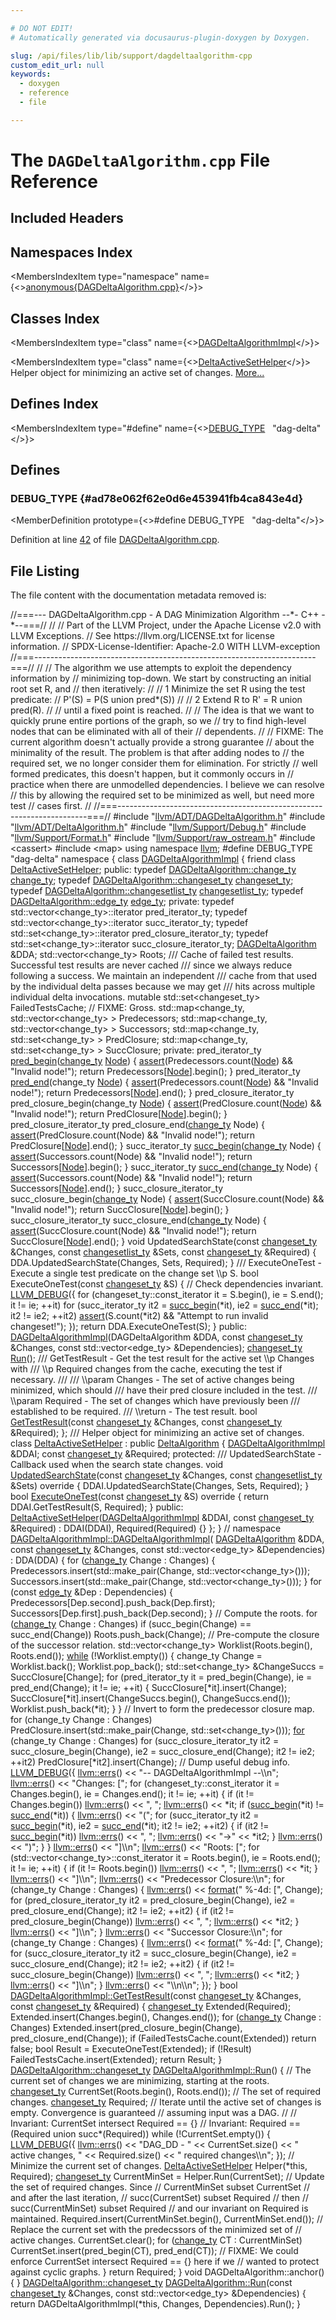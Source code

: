 ```yaml
---

# DO NOT EDIT!
# Automatically generated via docusaurus-plugin-doxygen by Doxygen.

slug: /api/files/lib/lib/support/dagdeltaalgorithm-cpp
custom_edit_url: null
keywords:
  - doxygen
  - reference
  - file

---
```





# The `DAGDeltaAlgorithm.cpp` File Reference

<DoxygenPage pluginConfig={pluginConfig}>



## Included Headers

<IncludesList>
<IncludesListItem
  filePath="llvm/ADT/DAGDeltaAlgorithm.h"
  permalink="/docs/api/files/include/include/llvm/include/llvm/adt/dagdeltaalgorithm-h"
  isLocal="true" />
<IncludesListItem
  filePath="llvm/ADT/DeltaAlgorithm.h"
  permalink="/docs/api/files/include/include/llvm/include/llvm/adt/deltaalgorithm-h"
  isLocal="true" />
<IncludesListItem
  filePath="llvm/Support/Debug.h"
  permalink="/docs/api/files/include/include/llvm/include/llvm/support/debug-h"
  isLocal="true" />
<IncludesListItem
  filePath="llvm/Support/Format.h"
  permalink="/docs/api/files/include/include/llvm/include/llvm/support/format-h"
  isLocal="true" />
<IncludesListItem
  filePath="llvm/Support/raw_ostream.h"
  permalink="/docs/api/files/include/include/llvm/include/llvm/support/raw-ostream-h"
  isLocal="true" />
<IncludesListItem
  filePath="cassert"
  permalink=""
  isLocal="false" />
<IncludesListItem
  filePath="map"
  permalink=""
  isLocal="false" />
</IncludesList>

## Namespaces Index

<MembersIndex>

<MembersIndexItem
  type="namespace"
  name={<><a href="/docs/api/namespaces/anonymous-dagdeltaalgorithm-cpp-">anonymous&#123;DAGDeltaAlgorithm.cpp&#125;</a></>}>
</MembersIndexItem>

</MembersIndex>

## Classes Index

<MembersIndex>

<MembersIndexItem
  type="class"
  name={<><a href="/docs/api/classes/anonymous-namespace-dagdeltaalgorithm-cpp-/dagdeltaalgorithmimpl">DAGDeltaAlgorithmImpl</a></>}>
</MembersIndexItem>

<MembersIndexItem
  type="class"
  name={<><a href="/docs/api/classes/anonymous-namespace-dagdeltaalgorithm-cpp-/deltaactivesethelper">DeltaActiveSetHelper</a></>}>
Helper object for minimizing an active set of changes. <a href="/docs/api/classes/anonymous-namespace-dagdeltaalgorithm-cpp-/deltaactivesethelper/#details">More...</a>
</MembersIndexItem>

</MembersIndex>

## Defines Index

<MembersIndex>

<MembersIndexItem
  type="#define"
  name={<><a href="#ad78e062f62e0d6e453941fb4ca843e4d">DEBUG&#95;TYPE</a>&nbsp;&nbsp;&nbsp;&quot;dag-delta&quot;</>}>
</MembersIndexItem>

</MembersIndex>


<SectionDefinition>

## Defines

### DEBUG&#95;TYPE {#ad78e062f62e0d6e453941fb4ca843e4d}

<MemberDefinition
  prototype={<>#define DEBUG&#95;TYPE&nbsp;&nbsp;&nbsp;&quot;dag-delta&quot;</>}>

Definition at line <a href="#l00042">42</a> of file <a href="/docs/api/files/lib/lib/support/dagdeltaalgorithm-cpp">DAGDeltaAlgorithm.cpp</a>.
</MemberDefinition>

</SectionDefinition>

## File Listing

The file content with the documentation metadata removed is:

<ProgramListing>

<Link id="l00001" /><CodeLine lineNumber="1"><Highlight kind="comment">//===--- DAGDeltaAlgorithm.cpp - A DAG Minimization Algorithm --&#42;- C++ -&#42;--===//</Highlight><Highlight kind="normal"></Highlight></CodeLine>
<Link id="l00002" /><CodeLine lineNumber="2"><Highlight kind="normal"></Highlight><Highlight kind="comment">//</Highlight><Highlight kind="normal"></Highlight></CodeLine>
<Link id="l00003" /><CodeLine lineNumber="3"><Highlight kind="normal"></Highlight><Highlight kind="comment">// Part of the LLVM Project, under the Apache License v2.0 with LLVM Exceptions.</Highlight><Highlight kind="normal"></Highlight></CodeLine>
<Link id="l00004" /><CodeLine lineNumber="4"><Highlight kind="normal"></Highlight><Highlight kind="comment">// See https://llvm.org/LICENSE.txt for license information.</Highlight><Highlight kind="normal"></Highlight></CodeLine>
<Link id="l00005" /><CodeLine lineNumber="5"><Highlight kind="normal"></Highlight><Highlight kind="comment">// SPDX-License-Identifier: Apache-2.0 WITH LLVM-exception</Highlight><Highlight kind="normal"></Highlight></CodeLine>
<Link id="l00006" /><CodeLine lineNumber="6"><Highlight kind="normal"></Highlight><Highlight kind="comment">//===----------------------------------------------------------------------===//</Highlight><Highlight kind="normal"></Highlight></CodeLine>
<Link id="l00007" /><CodeLine lineNumber="7"><Highlight kind="normal"></Highlight><Highlight kind="comment">//</Highlight><Highlight kind="normal"></Highlight></CodeLine>
<Link id="l00008" /><CodeLine lineNumber="8"><Highlight kind="normal"></Highlight><Highlight kind="comment">// The algorithm we use attempts to exploit the dependency information by</Highlight><Highlight kind="normal"></Highlight></CodeLine>
<Link id="l00009" /><CodeLine lineNumber="9"><Highlight kind="normal"></Highlight><Highlight kind="comment">// minimizing top-down. We start by constructing an initial root set R, and</Highlight><Highlight kind="normal"></Highlight></CodeLine>
<Link id="l00010" /><CodeLine lineNumber="10"><Highlight kind="normal"></Highlight><Highlight kind="comment">// then iteratively:</Highlight><Highlight kind="normal"></Highlight></CodeLine>
<Link id="l00011" /><CodeLine lineNumber="11"><Highlight kind="normal"></Highlight><Highlight kind="comment">//</Highlight><Highlight kind="normal"></Highlight></CodeLine>
<Link id="l00012" /><CodeLine lineNumber="12"><Highlight kind="normal"></Highlight><Highlight kind="comment">//   1 Minimize the set R using the test predicate:</Highlight><Highlight kind="normal"></Highlight></CodeLine>
<Link id="l00013" /><CodeLine lineNumber="13"><Highlight kind="normal"></Highlight><Highlight kind="comment">//       P&#39;(S) = P(S union pred&#42;(S))</Highlight><Highlight kind="normal"></Highlight></CodeLine>
<Link id="l00014" /><CodeLine lineNumber="14"><Highlight kind="normal"></Highlight><Highlight kind="comment">//</Highlight><Highlight kind="normal"></Highlight></CodeLine>
<Link id="l00015" /><CodeLine lineNumber="15"><Highlight kind="normal"></Highlight><Highlight kind="comment">//   2 Extend R to R&#39; = R union pred(R).</Highlight><Highlight kind="normal"></Highlight></CodeLine>
<Link id="l00016" /><CodeLine lineNumber="16"><Highlight kind="normal"></Highlight><Highlight kind="comment">//</Highlight><Highlight kind="normal"></Highlight></CodeLine>
<Link id="l00017" /><CodeLine lineNumber="17"><Highlight kind="normal"></Highlight><Highlight kind="comment">// until a fixed point is reached.</Highlight><Highlight kind="normal"></Highlight></CodeLine>
<Link id="l00018" /><CodeLine lineNumber="18"><Highlight kind="normal"></Highlight><Highlight kind="comment">//</Highlight><Highlight kind="normal"></Highlight></CodeLine>
<Link id="l00019" /><CodeLine lineNumber="19"><Highlight kind="normal"></Highlight><Highlight kind="comment">// The idea is that we want to quickly prune entire portions of the graph, so we</Highlight><Highlight kind="normal"></Highlight></CodeLine>
<Link id="l00020" /><CodeLine lineNumber="20"><Highlight kind="normal"></Highlight><Highlight kind="comment">// try to find high-level nodes that can be eliminated with all of their</Highlight><Highlight kind="normal"></Highlight></CodeLine>
<Link id="l00021" /><CodeLine lineNumber="21"><Highlight kind="normal"></Highlight><Highlight kind="comment">// dependents.</Highlight><Highlight kind="normal"></Highlight></CodeLine>
<Link id="l00022" /><CodeLine lineNumber="22"><Highlight kind="normal"></Highlight><Highlight kind="comment">//</Highlight><Highlight kind="normal"></Highlight></CodeLine>
<Link id="l00023" /><CodeLine lineNumber="23"><Highlight kind="normal"></Highlight><Highlight kind="comment">// FIXME: The current algorithm doesn&#39;t actually provide a strong guarantee</Highlight><Highlight kind="normal"></Highlight></CodeLine>
<Link id="l00024" /><CodeLine lineNumber="24"><Highlight kind="normal"></Highlight><Highlight kind="comment">// about the minimality of the result. The problem is that after adding nodes to</Highlight><Highlight kind="normal"></Highlight></CodeLine>
<Link id="l00025" /><CodeLine lineNumber="25"><Highlight kind="normal"></Highlight><Highlight kind="comment">// the required set, we no longer consider them for elimination. For strictly</Highlight><Highlight kind="normal"></Highlight></CodeLine>
<Link id="l00026" /><CodeLine lineNumber="26"><Highlight kind="normal"></Highlight><Highlight kind="comment">// well formed predicates, this doesn&#39;t happen, but it commonly occurs in</Highlight><Highlight kind="normal"></Highlight></CodeLine>
<Link id="l00027" /><CodeLine lineNumber="27"><Highlight kind="normal"></Highlight><Highlight kind="comment">// practice when there are unmodelled dependencies. I believe we can resolve</Highlight><Highlight kind="normal"></Highlight></CodeLine>
<Link id="l00028" /><CodeLine lineNumber="28"><Highlight kind="normal"></Highlight><Highlight kind="comment">// this by allowing the required set to be minimized as well, but need more test</Highlight><Highlight kind="normal"></Highlight></CodeLine>
<Link id="l00029" /><CodeLine lineNumber="29"><Highlight kind="normal"></Highlight><Highlight kind="comment">// cases first.</Highlight><Highlight kind="normal"></Highlight></CodeLine>
<Link id="l00030" /><CodeLine lineNumber="30"><Highlight kind="normal"></Highlight><Highlight kind="comment">//</Highlight><Highlight kind="normal"></Highlight></CodeLine>
<Link id="l00031" /><CodeLine lineNumber="31"><Highlight kind="normal"></Highlight><Highlight kind="comment">//===----------------------------------------------------------------------===//</Highlight><Highlight kind="normal"></Highlight></CodeLine>
<Link id="l00032" /><CodeLine lineNumber="32"><Highlight kind="normal"></Highlight></CodeLine>
<Link id="l00033" /><CodeLine lineNumber="33"><Highlight kind="normal"></Highlight><Highlight kind="preprocessor">#include &quot;<a href="/docs/api/files/include/include/llvm/include/llvm/adt/dagdeltaalgorithm-h">llvm/ADT/DAGDeltaAlgorithm.h</a>&quot;</Highlight><Highlight kind="normal"></Highlight></CodeLine>
<Link id="l00034" /><CodeLine lineNumber="34"><Highlight kind="normal"></Highlight><Highlight kind="preprocessor">#include &quot;<a href="/docs/api/files/include/include/llvm/include/llvm/adt/deltaalgorithm-h">llvm/ADT/DeltaAlgorithm.h</a>&quot;</Highlight><Highlight kind="normal"></Highlight></CodeLine>
<Link id="l00035" /><CodeLine lineNumber="35"><Highlight kind="normal"></Highlight><Highlight kind="preprocessor">#include &quot;<a href="/docs/api/files/include/include/llvm/include/llvm/support/debug-h">llvm/Support/Debug.h</a>&quot;</Highlight><Highlight kind="normal"></Highlight></CodeLine>
<Link id="l00036" /><CodeLine lineNumber="36"><Highlight kind="normal"></Highlight><Highlight kind="preprocessor">#include &quot;<a href="/docs/api/files/include/include/llvm/include/llvm/support/format-h">llvm/Support/Format.h</a>&quot;</Highlight><Highlight kind="normal"></Highlight></CodeLine>
<Link id="l00037" /><CodeLine lineNumber="37"><Highlight kind="normal"></Highlight><Highlight kind="preprocessor">#include &quot;<a href="/docs/api/files/include/include/llvm/include/llvm/support/raw-ostream-h">llvm/Support/raw&#95;ostream.h</a>&quot;</Highlight><Highlight kind="normal"></Highlight></CodeLine>
<Link id="l00038" /><CodeLine lineNumber="38"><Highlight kind="normal"></Highlight><Highlight kind="preprocessor">#include &lt;cassert&gt;</Highlight><Highlight kind="normal"></Highlight></CodeLine>
<Link id="l00039" /><CodeLine lineNumber="39"><Highlight kind="normal"></Highlight><Highlight kind="preprocessor">#include &lt;map&gt;</Highlight><Highlight kind="normal"></Highlight></CodeLine>
<Link id="l00040" /><CodeLine lineNumber="40"><Highlight kind="normal"></Highlight><Highlight kind="keyword">using namespace </Highlight><Highlight kind="normal"><a href="/docs/api/namespaces/llvm">llvm</a>;</Highlight></CodeLine>
<Link id="l00041" /><CodeLine lineNumber="41"><Highlight kind="normal"></Highlight></CodeLine>
<Link id="l00042" /><CodeLine lineNumber="42" lineLink="#ad78e062f62e0d6e453941fb4ca843e4d"><Highlight kind="normal"></Highlight><Highlight kind="preprocessor">#define DEBUG&#95;TYPE &quot;dag-delta&quot;</Highlight><Highlight kind="normal"></Highlight></CodeLine>
<Link id="l00043" /><CodeLine lineNumber="43"><Highlight kind="normal"></Highlight></CodeLine>
<Link id="l00044" /><CodeLine lineNumber="44" lineLink="/docs/api/namespaces/anonymous-dagdeltaalgorithm-cpp-"><Highlight kind="normal"></Highlight><Highlight kind="keyword">namespace </Highlight><Highlight kind="normal">&#123;</Highlight></CodeLine>
<Link id="l00045" /><CodeLine lineNumber="45"><Highlight kind="normal"></Highlight></CodeLine>
<Link id="l00046" /><CodeLine lineNumber="46" lineLink="/docs/api/classes/anonymous-namespace-dagdeltaalgorithm-cpp-/dagdeltaalgorithmimpl"><Highlight kind="normal"></Highlight><Highlight kind="keyword">class </Highlight><Highlight kind="normal"><a href="/docs/api/classes/anonymous-namespace-dagdeltaalgorithm-cpp-/dagdeltaalgorithmimpl/#adee0e07a9f4606d965c319cd0b62052c">DAGDeltaAlgorithmImpl</a> &#123;</Highlight></CodeLine>
<Link id="l00047" /><CodeLine lineNumber="47" lineLink="/docs/api/classes/anonymous-namespace-dagdeltaalgorithm-cpp-/dagdeltaalgorithmimpl/#a0257793bd56ff42d04a2dfbb40285eb4"><Highlight kind="normal">  </Highlight><Highlight kind="keyword">friend</Highlight><Highlight kind="normal"> </Highlight><Highlight kind="keyword">class </Highlight><Highlight kind="normal"><a href="/docs/api/classes/anonymous-namespace-dagdeltaalgorithm-cpp-/dagdeltaalgorithmimpl/#a0257793bd56ff42d04a2dfbb40285eb4">DeltaActiveSetHelper</a>;</Highlight></CodeLine>
<Link id="l00048" /><CodeLine lineNumber="48"><Highlight kind="normal"></Highlight></CodeLine>
<Link id="l00049" /><CodeLine lineNumber="49"><Highlight kind="normal"></Highlight><Highlight kind="keyword">public</Highlight><Highlight kind="normal">:</Highlight></CodeLine>
<Link id="l00050" /><CodeLine lineNumber="50" lineLink="/docs/api/classes/anonymous-namespace-dagdeltaalgorithm-cpp-/dagdeltaalgorithmimpl/#a17d845c1967f9530c93fc25fe88ab507"><Highlight kind="normal">  </Highlight><Highlight kind="keyword">typedef</Highlight><Highlight kind="normal"> <a href="/docs/api/classes/llvm/dagdeltaalgorithm/#ad4db5080e3127c468dd4bc6c0812142c">DAGDeltaAlgorithm::change&#95;ty</a> <a href="/docs/api/classes/anonymous-namespace-dagdeltaalgorithm-cpp-/dagdeltaalgorithmimpl/#a17d845c1967f9530c93fc25fe88ab507">change&#95;ty</a>;</Highlight></CodeLine>
<Link id="l00051" /><CodeLine lineNumber="51" lineLink="/docs/api/classes/anonymous-namespace-dagdeltaalgorithm-cpp-/dagdeltaalgorithmimpl/#a35737e034ee6cffbced3f2b44b91e3e1"><Highlight kind="normal">  </Highlight><Highlight kind="keyword">typedef</Highlight><Highlight kind="normal"> <a href="/docs/api/classes/llvm/dagdeltaalgorithm/#a3f8cd32d8d69f713bf3c1dbeb942273a">DAGDeltaAlgorithm::changeset&#95;ty</a> <a href="/docs/api/classes/anonymous-namespace-dagdeltaalgorithm-cpp-/dagdeltaalgorithmimpl/#a35737e034ee6cffbced3f2b44b91e3e1">changeset&#95;ty</a>;</Highlight></CodeLine>
<Link id="l00052" /><CodeLine lineNumber="52" lineLink="/docs/api/classes/anonymous-namespace-dagdeltaalgorithm-cpp-/dagdeltaalgorithmimpl/#a73fb2fb506247d4d2ef82af67c0e5db6"><Highlight kind="normal">  </Highlight><Highlight kind="keyword">typedef</Highlight><Highlight kind="normal"> <a href="/docs/api/classes/llvm/dagdeltaalgorithm/#a2ef67c22dd53f113a1efa84a39ce14da">DAGDeltaAlgorithm::changesetlist&#95;ty</a> <a href="/docs/api/classes/anonymous-namespace-dagdeltaalgorithm-cpp-/dagdeltaalgorithmimpl/#a73fb2fb506247d4d2ef82af67c0e5db6">changesetlist&#95;ty</a>;</Highlight></CodeLine>
<Link id="l00053" /><CodeLine lineNumber="53" lineLink="/docs/api/classes/anonymous-namespace-dagdeltaalgorithm-cpp-/dagdeltaalgorithmimpl/#a8d053db58c92b4617a06ef3f9a93d339"><Highlight kind="normal">  </Highlight><Highlight kind="keyword">typedef</Highlight><Highlight kind="normal"> <a href="/docs/api/classes/llvm/dagdeltaalgorithm/#a658d0ed343fe1a2a704d4219a0a1a8ec">DAGDeltaAlgorithm::edge&#95;ty</a> <a href="/docs/api/classes/anonymous-namespace-dagdeltaalgorithm-cpp-/dagdeltaalgorithmimpl/#a8d053db58c92b4617a06ef3f9a93d339">edge&#95;ty</a>;</Highlight></CodeLine>
<Link id="l00054" /><CodeLine lineNumber="54"><Highlight kind="normal"></Highlight></CodeLine>
<Link id="l00055" /><CodeLine lineNumber="55"><Highlight kind="normal"></Highlight><Highlight kind="keyword">private</Highlight><Highlight kind="normal">:</Highlight></CodeLine>
<Link id="l00056" /><CodeLine lineNumber="56"><Highlight kind="normal">  </Highlight><Highlight kind="keyword">typedef</Highlight><Highlight kind="normal"> std::vector&lt;change&#95;ty&gt;::iterator pred&#95;iterator&#95;ty;</Highlight></CodeLine>
<Link id="l00057" /><CodeLine lineNumber="57"><Highlight kind="normal">  </Highlight><Highlight kind="keyword">typedef</Highlight><Highlight kind="normal"> std::vector&lt;change&#95;ty&gt;::iterator succ&#95;iterator&#95;ty;</Highlight></CodeLine>
<Link id="l00058" /><CodeLine lineNumber="58"><Highlight kind="normal">  </Highlight><Highlight kind="keyword">typedef</Highlight><Highlight kind="normal"> std::set&lt;change&#95;ty&gt;::iterator pred&#95;closure&#95;iterator&#95;ty;</Highlight></CodeLine>
<Link id="l00059" /><CodeLine lineNumber="59"><Highlight kind="normal">  </Highlight><Highlight kind="keyword">typedef</Highlight><Highlight kind="normal"> std::set&lt;change&#95;ty&gt;::iterator succ&#95;closure&#95;iterator&#95;ty;</Highlight></CodeLine>
<Link id="l00060" /><CodeLine lineNumber="60"><Highlight kind="normal"></Highlight></CodeLine>
<Link id="l00061" /><CodeLine lineNumber="61"><Highlight kind="normal">  <a href="/docs/api/classes/llvm/dagdeltaalgorithm">DAGDeltaAlgorithm</a> &amp;DDA;</Highlight></CodeLine>
<Link id="l00062" /><CodeLine lineNumber="62"><Highlight kind="normal"></Highlight></CodeLine>
<Link id="l00063" /><CodeLine lineNumber="63"><Highlight kind="normal">  std::vector&lt;change&#95;ty&gt; Roots;</Highlight></CodeLine>
<Link id="l00064" /><CodeLine lineNumber="64"><Highlight kind="normal"></Highlight><Highlight kind="comment"></Highlight></CodeLine>
<Link id="l00065" /><CodeLine lineNumber="65"><Highlight kind="comment">  /// Cache of failed test results. Successful test results are never cached</Highlight></CodeLine>
<Link id="l00066" /><CodeLine lineNumber="66"><Highlight kind="comment">  /// since we always reduce following a success. We maintain an independent</Highlight></CodeLine>
<Link id="l00067" /><CodeLine lineNumber="67"><Highlight kind="comment">  /// cache from that used by the individual delta passes because we may get</Highlight></CodeLine>
<Link id="l00068" /><CodeLine lineNumber="68"><Highlight kind="comment">  /// hits across multiple individual delta invocations.</Highlight><Highlight kind="normal"></Highlight></CodeLine>
<Link id="l00069" /><CodeLine lineNumber="69"><Highlight kind="normal">  </Highlight><Highlight kind="keyword">mutable</Highlight><Highlight kind="normal"> std::set&lt;changeset&#95;ty&gt; FailedTestsCache;</Highlight></CodeLine>
<Link id="l00070" /><CodeLine lineNumber="70"><Highlight kind="normal"></Highlight></CodeLine>
<Link id="l00071" /><CodeLine lineNumber="71"><Highlight kind="normal">  </Highlight><Highlight kind="comment">// FIXME: Gross.</Highlight><Highlight kind="normal"></Highlight></CodeLine>
<Link id="l00072" /><CodeLine lineNumber="72"><Highlight kind="normal">  std::map&lt;change&#95;ty, std::vector&lt;change&#95;ty&gt; &gt; Predecessors;</Highlight></CodeLine>
<Link id="l00073" /><CodeLine lineNumber="73"><Highlight kind="normal">  std::map&lt;change&#95;ty, std::vector&lt;change&#95;ty&gt; &gt; Successors;</Highlight></CodeLine>
<Link id="l00074" /><CodeLine lineNumber="74"><Highlight kind="normal"></Highlight></CodeLine>
<Link id="l00075" /><CodeLine lineNumber="75"><Highlight kind="normal">  std::map&lt;change&#95;ty, std::set&lt;change&#95;ty&gt; &gt; PredClosure;</Highlight></CodeLine>
<Link id="l00076" /><CodeLine lineNumber="76"><Highlight kind="normal">  std::map&lt;change&#95;ty, std::set&lt;change&#95;ty&gt; &gt; SuccClosure;</Highlight></CodeLine>
<Link id="l00077" /><CodeLine lineNumber="77"><Highlight kind="normal"></Highlight></CodeLine>
<Link id="l00078" /><CodeLine lineNumber="78"><Highlight kind="normal"></Highlight><Highlight kind="keyword">private</Highlight><Highlight kind="normal">:</Highlight></CodeLine>
<Link id="l00079" /><CodeLine lineNumber="79"><Highlight kind="normal">  pred&#95;iterator&#95;ty <a href="/docs/api/namespaces/llvm/#ac3e549d97549636a7f08779d5cd98540">pred&#95;begin</a>(<a href="/docs/api/classes/anonymous-namespace-dagdeltaalgorithm-cpp-/dagdeltaalgorithmimpl/#a17d845c1967f9530c93fc25fe88ab507">change&#95;ty</a> <a href="/docs/api/classes/node">Node</a>) &#123;</Highlight></CodeLine>
<Link id="l00080" /><CodeLine lineNumber="80"><Highlight kind="normal">    <a href="/docs/api/files/lib/lib/target/lib/target/amdgpu/silowercontrolflow-cpp/#a4868c5d81c5ccc98c47aeab6244346a0">assert</a>(Predecessors.count(<a href="/docs/api/classes/node">Node</a>) &amp;&amp; </Highlight><Highlight kind="stringliteral">&quot;Invalid node!&quot;</Highlight><Highlight kind="normal">);</Highlight></CodeLine>
<Link id="l00081" /><CodeLine lineNumber="81"><Highlight kind="normal">    </Highlight><Highlight kind="keywordflow">return</Highlight><Highlight kind="normal"> Predecessors&#91;<a href="/docs/api/classes/node">Node</a>&#93;.begin();</Highlight></CodeLine>
<Link id="l00082" /><CodeLine lineNumber="82"><Highlight kind="normal">  &#125;</Highlight></CodeLine>
<Link id="l00083" /><CodeLine lineNumber="83"><Highlight kind="normal">  pred&#95;iterator&#95;ty <a href="/docs/api/namespaces/llvm/#a2103c335fa6ab933312c3871c82b0106">pred&#95;end</a>(change&#95;ty <a href="/docs/api/classes/node">Node</a>) &#123;</Highlight></CodeLine>
<Link id="l00084" /><CodeLine lineNumber="84"><Highlight kind="normal">    <a href="/docs/api/files/lib/lib/target/lib/target/amdgpu/silowercontrolflow-cpp/#a4868c5d81c5ccc98c47aeab6244346a0">assert</a>(Predecessors.count(<a href="/docs/api/classes/node">Node</a>) &amp;&amp; </Highlight><Highlight kind="stringliteral">&quot;Invalid node!&quot;</Highlight><Highlight kind="normal">);</Highlight></CodeLine>
<Link id="l00085" /><CodeLine lineNumber="85"><Highlight kind="normal">    </Highlight><Highlight kind="keywordflow">return</Highlight><Highlight kind="normal"> Predecessors&#91;<a href="/docs/api/classes/node">Node</a>&#93;.end();</Highlight></CodeLine>
<Link id="l00086" /><CodeLine lineNumber="86"><Highlight kind="normal">  &#125;</Highlight></CodeLine>
<Link id="l00087" /><CodeLine lineNumber="87"><Highlight kind="normal"></Highlight></CodeLine>
<Link id="l00088" /><CodeLine lineNumber="88"><Highlight kind="normal">  pred&#95;closure&#95;iterator&#95;ty pred&#95;closure&#95;begin(change&#95;ty <a href="/docs/api/classes/node">Node</a>) &#123;</Highlight></CodeLine>
<Link id="l00089" /><CodeLine lineNumber="89"><Highlight kind="normal">    <a href="/docs/api/files/lib/lib/target/lib/target/amdgpu/silowercontrolflow-cpp/#a4868c5d81c5ccc98c47aeab6244346a0">assert</a>(PredClosure.count(<a href="/docs/api/classes/node">Node</a>) &amp;&amp; </Highlight><Highlight kind="stringliteral">&quot;Invalid node!&quot;</Highlight><Highlight kind="normal">);</Highlight></CodeLine>
<Link id="l00090" /><CodeLine lineNumber="90"><Highlight kind="normal">    </Highlight><Highlight kind="keywordflow">return</Highlight><Highlight kind="normal"> PredClosure&#91;<a href="/docs/api/classes/node">Node</a>&#93;.begin();</Highlight></CodeLine>
<Link id="l00091" /><CodeLine lineNumber="91"><Highlight kind="normal">  &#125;</Highlight></CodeLine>
<Link id="l00092" /><CodeLine lineNumber="92"><Highlight kind="normal">  pred&#95;closure&#95;iterator&#95;ty pred&#95;closure&#95;end(<a href="/docs/api/classes/anonymous-namespace-dagdeltaalgorithm-cpp-/dagdeltaalgorithmimpl/#a17d845c1967f9530c93fc25fe88ab507">change&#95;ty</a> Node) &#123;</Highlight></CodeLine>
<Link id="l00093" /><CodeLine lineNumber="93"><Highlight kind="normal">    <a href="/docs/api/files/lib/lib/target/lib/target/amdgpu/silowercontrolflow-cpp/#a4868c5d81c5ccc98c47aeab6244346a0">assert</a>(PredClosure.count(Node) &amp;&amp; </Highlight><Highlight kind="stringliteral">&quot;Invalid node!&quot;</Highlight><Highlight kind="normal">);</Highlight></CodeLine>
<Link id="l00094" /><CodeLine lineNumber="94"><Highlight kind="normal">    </Highlight><Highlight kind="keywordflow">return</Highlight><Highlight kind="normal"> PredClosure&#91;<a href="/docs/api/namespaces/llvm/rdf/#ac54dd04d6e441d1b72195477e5bc1909">Node</a>&#93;.end();</Highlight></CodeLine>
<Link id="l00095" /><CodeLine lineNumber="95"><Highlight kind="normal">  &#125;</Highlight></CodeLine>
<Link id="l00096" /><CodeLine lineNumber="96"><Highlight kind="normal"></Highlight></CodeLine>
<Link id="l00097" /><CodeLine lineNumber="97"><Highlight kind="normal">  succ&#95;iterator&#95;ty <a href="/docs/api/namespaces/llvm/#a9aa408bc83db2292cc1a57a3e6b206c2">succ&#95;begin</a>(<a href="/docs/api/classes/anonymous-namespace-dagdeltaalgorithm-cpp-/dagdeltaalgorithmimpl/#a17d845c1967f9530c93fc25fe88ab507">change&#95;ty</a> Node) &#123;</Highlight></CodeLine>
<Link id="l00098" /><CodeLine lineNumber="98"><Highlight kind="normal">    <a href="/docs/api/files/lib/lib/target/lib/target/amdgpu/silowercontrolflow-cpp/#a4868c5d81c5ccc98c47aeab6244346a0">assert</a>(Successors.count(Node) &amp;&amp; </Highlight><Highlight kind="stringliteral">&quot;Invalid node!&quot;</Highlight><Highlight kind="normal">);</Highlight></CodeLine>
<Link id="l00099" /><CodeLine lineNumber="99"><Highlight kind="normal">    </Highlight><Highlight kind="keywordflow">return</Highlight><Highlight kind="normal"> Successors&#91;<a href="/docs/api/namespaces/llvm/rdf/#ac54dd04d6e441d1b72195477e5bc1909">Node</a>&#93;.begin();</Highlight></CodeLine>
<Link id="l00100" /><CodeLine lineNumber="100"><Highlight kind="normal">  &#125;</Highlight></CodeLine>
<Link id="l00101" /><CodeLine lineNumber="101"><Highlight kind="normal">  succ&#95;iterator&#95;ty <a href="/docs/api/namespaces/llvm/#aa5684e4976198c1b64b694d3972ddf78">succ&#95;end</a>(<a href="/docs/api/classes/anonymous-namespace-dagdeltaalgorithm-cpp-/dagdeltaalgorithmimpl/#a17d845c1967f9530c93fc25fe88ab507">change&#95;ty</a> Node) &#123;</Highlight></CodeLine>
<Link id="l00102" /><CodeLine lineNumber="102"><Highlight kind="normal">    <a href="/docs/api/files/lib/lib/target/lib/target/amdgpu/silowercontrolflow-cpp/#a4868c5d81c5ccc98c47aeab6244346a0">assert</a>(Successors.count(Node) &amp;&amp; </Highlight><Highlight kind="stringliteral">&quot;Invalid node!&quot;</Highlight><Highlight kind="normal">);</Highlight></CodeLine>
<Link id="l00103" /><CodeLine lineNumber="103"><Highlight kind="normal">    </Highlight><Highlight kind="keywordflow">return</Highlight><Highlight kind="normal"> Successors&#91;<a href="/docs/api/namespaces/llvm/rdf/#ac54dd04d6e441d1b72195477e5bc1909">Node</a>&#93;.end();</Highlight></CodeLine>
<Link id="l00104" /><CodeLine lineNumber="104"><Highlight kind="normal">  &#125;</Highlight></CodeLine>
<Link id="l00105" /><CodeLine lineNumber="105"><Highlight kind="normal"></Highlight></CodeLine>
<Link id="l00106" /><CodeLine lineNumber="106"><Highlight kind="normal">  succ&#95;closure&#95;iterator&#95;ty succ&#95;closure&#95;begin(<a href="/docs/api/classes/anonymous-namespace-dagdeltaalgorithm-cpp-/dagdeltaalgorithmimpl/#a17d845c1967f9530c93fc25fe88ab507">change&#95;ty</a> Node) &#123;</Highlight></CodeLine>
<Link id="l00107" /><CodeLine lineNumber="107"><Highlight kind="normal">    <a href="/docs/api/files/lib/lib/target/lib/target/amdgpu/silowercontrolflow-cpp/#a4868c5d81c5ccc98c47aeab6244346a0">assert</a>(SuccClosure.count(Node) &amp;&amp; </Highlight><Highlight kind="stringliteral">&quot;Invalid node!&quot;</Highlight><Highlight kind="normal">);</Highlight></CodeLine>
<Link id="l00108" /><CodeLine lineNumber="108"><Highlight kind="normal">    </Highlight><Highlight kind="keywordflow">return</Highlight><Highlight kind="normal"> SuccClosure&#91;<a href="/docs/api/namespaces/llvm/rdf/#ac54dd04d6e441d1b72195477e5bc1909">Node</a>&#93;.begin();</Highlight></CodeLine>
<Link id="l00109" /><CodeLine lineNumber="109"><Highlight kind="normal">  &#125;</Highlight></CodeLine>
<Link id="l00110" /><CodeLine lineNumber="110"><Highlight kind="normal">  succ&#95;closure&#95;iterator&#95;ty succ&#95;closure&#95;end(<a href="/docs/api/classes/anonymous-namespace-dagdeltaalgorithm-cpp-/dagdeltaalgorithmimpl/#a17d845c1967f9530c93fc25fe88ab507">change&#95;ty</a> Node) &#123;</Highlight></CodeLine>
<Link id="l00111" /><CodeLine lineNumber="111"><Highlight kind="normal">    <a href="/docs/api/files/lib/lib/target/lib/target/amdgpu/silowercontrolflow-cpp/#a4868c5d81c5ccc98c47aeab6244346a0">assert</a>(SuccClosure.count(Node) &amp;&amp; </Highlight><Highlight kind="stringliteral">&quot;Invalid node!&quot;</Highlight><Highlight kind="normal">);</Highlight></CodeLine>
<Link id="l00112" /><CodeLine lineNumber="112"><Highlight kind="normal">    </Highlight><Highlight kind="keywordflow">return</Highlight><Highlight kind="normal"> SuccClosure&#91;<a href="/docs/api/namespaces/llvm/rdf/#ac54dd04d6e441d1b72195477e5bc1909">Node</a>&#93;.end();</Highlight></CodeLine>
<Link id="l00113" /><CodeLine lineNumber="113"><Highlight kind="normal">  &#125;</Highlight></CodeLine>
<Link id="l00114" /><CodeLine lineNumber="114"><Highlight kind="normal"></Highlight></CodeLine>
<Link id="l00115" /><CodeLine lineNumber="115"><Highlight kind="normal">  </Highlight><Highlight kind="keywordtype">void</Highlight><Highlight kind="normal"> UpdatedSearchState(</Highlight><Highlight kind="keyword">const</Highlight><Highlight kind="normal"> <a href="/docs/api/classes/anonymous-namespace-dagdeltaalgorithm-cpp-/dagdeltaalgorithmimpl/#a35737e034ee6cffbced3f2b44b91e3e1">changeset&#95;ty</a> &amp;Changes,</Highlight></CodeLine>
<Link id="l00116" /><CodeLine lineNumber="116"><Highlight kind="normal">                          </Highlight><Highlight kind="keyword">const</Highlight><Highlight kind="normal"> <a href="/docs/api/classes/anonymous-namespace-dagdeltaalgorithm-cpp-/dagdeltaalgorithmimpl/#a73fb2fb506247d4d2ef82af67c0e5db6">changesetlist&#95;ty</a> &amp;Sets,</Highlight></CodeLine>
<Link id="l00117" /><CodeLine lineNumber="117"><Highlight kind="normal">                          </Highlight><Highlight kind="keyword">const</Highlight><Highlight kind="normal"> <a href="/docs/api/classes/anonymous-namespace-dagdeltaalgorithm-cpp-/dagdeltaalgorithmimpl/#a35737e034ee6cffbced3f2b44b91e3e1">changeset&#95;ty</a> &amp;Required) &#123;</Highlight></CodeLine>
<Link id="l00118" /><CodeLine lineNumber="118"><Highlight kind="normal">    DDA.UpdatedSearchState(Changes, Sets, Required);</Highlight></CodeLine>
<Link id="l00119" /><CodeLine lineNumber="119"><Highlight kind="normal">  &#125;</Highlight></CodeLine>
<Link id="l00120" /><CodeLine lineNumber="120"><Highlight kind="normal"></Highlight><Highlight kind="comment"></Highlight></CodeLine>
<Link id="l00121" /><CodeLine lineNumber="121"><Highlight kind="comment">  /// ExecuteOneTest - Execute a single test predicate on the change set \\p S.</Highlight><Highlight kind="normal"></Highlight></CodeLine>
<Link id="l00122" /><CodeLine lineNumber="122"><Highlight kind="normal">  </Highlight><Highlight kind="keywordtype">bool</Highlight><Highlight kind="normal"> ExecuteOneTest(</Highlight><Highlight kind="keyword">const</Highlight><Highlight kind="normal"> <a href="/docs/api/classes/anonymous-namespace-dagdeltaalgorithm-cpp-/dagdeltaalgorithmimpl/#a35737e034ee6cffbced3f2b44b91e3e1">changeset&#95;ty</a> &amp;S) &#123;</Highlight></CodeLine>
<Link id="l00123" /><CodeLine lineNumber="123"><Highlight kind="normal">    </Highlight><Highlight kind="comment">// Check dependencies invariant.</Highlight><Highlight kind="normal"></Highlight></CodeLine>
<Link id="l00124" /><CodeLine lineNumber="124"><Highlight kind="normal">    <a href="/docs/api/files/include/include/llvm/include/llvm/support/debug-h/#a196897517069dda1bdb549e24468f7d7">LLVM&#95;DEBUG</a>(&#123;</Highlight></CodeLine>
<Link id="l00125" /><CodeLine lineNumber="125"><Highlight kind="normal">      </Highlight><Highlight kind="keywordflow">for</Highlight><Highlight kind="normal"> (changeset&#95;ty::const&#95;iterator it = S.begin(), ie = S.end(); it != ie;</Highlight></CodeLine>
<Link id="l00126" /><CodeLine lineNumber="126"><Highlight kind="normal">           ++it)</Highlight></CodeLine>
<Link id="l00127" /><CodeLine lineNumber="127"><Highlight kind="normal">        </Highlight><Highlight kind="keywordflow">for</Highlight><Highlight kind="normal"> (succ&#95;iterator&#95;ty it2 = <a href="/docs/api/namespaces/llvm/#a9aa408bc83db2292cc1a57a3e6b206c2">succ&#95;begin</a>(&#42;it), ie2 = <a href="/docs/api/namespaces/llvm/#aa5684e4976198c1b64b694d3972ddf78">succ&#95;end</a>(&#42;it);</Highlight></CodeLine>
<Link id="l00128" /><CodeLine lineNumber="128"><Highlight kind="normal">             it2 != ie2; ++it2)</Highlight></CodeLine>
<Link id="l00129" /><CodeLine lineNumber="129"><Highlight kind="normal">          <a href="/docs/api/files/lib/lib/target/lib/target/amdgpu/silowercontrolflow-cpp/#a4868c5d81c5ccc98c47aeab6244346a0">assert</a>(S.count(&#42;it2) &amp;&amp; </Highlight><Highlight kind="stringliteral">&quot;Attempt to run invalid changeset!&quot;</Highlight><Highlight kind="normal">);</Highlight></CodeLine>
<Link id="l00130" /><CodeLine lineNumber="130"><Highlight kind="normal">    &#125;);</Highlight></CodeLine>
<Link id="l00131" /><CodeLine lineNumber="131"><Highlight kind="normal"></Highlight></CodeLine>
<Link id="l00132" /><CodeLine lineNumber="132"><Highlight kind="normal">    </Highlight><Highlight kind="keywordflow">return</Highlight><Highlight kind="normal"> DDA.ExecuteOneTest(S);</Highlight></CodeLine>
<Link id="l00133" /><CodeLine lineNumber="133"><Highlight kind="normal">  &#125;</Highlight></CodeLine>
<Link id="l00134" /><CodeLine lineNumber="134"><Highlight kind="normal"></Highlight></CodeLine>
<Link id="l00135" /><CodeLine lineNumber="135"><Highlight kind="normal"></Highlight><Highlight kind="keyword">public</Highlight><Highlight kind="normal">:</Highlight></CodeLine>
<Link id="l00136" /><CodeLine lineNumber="136"><Highlight kind="normal">  <a href="/docs/api/classes/anonymous-namespace-dagdeltaalgorithm-cpp-/dagdeltaalgorithmimpl/#adee0e07a9f4606d965c319cd0b62052c">DAGDeltaAlgorithmImpl</a>(DAGDeltaAlgorithm &amp;DDA, </Highlight><Highlight kind="keyword">const</Highlight><Highlight kind="normal"> <a href="/docs/api/classes/anonymous-namespace-dagdeltaalgorithm-cpp-/dagdeltaalgorithmimpl/#a35737e034ee6cffbced3f2b44b91e3e1">changeset&#95;ty</a> &amp;Changes,</Highlight></CodeLine>
<Link id="l00137" /><CodeLine lineNumber="137"><Highlight kind="normal">                        </Highlight><Highlight kind="keyword">const</Highlight><Highlight kind="normal"> std::vector&lt;edge&#95;ty&gt; &amp;Dependencies);</Highlight></CodeLine>
<Link id="l00138" /><CodeLine lineNumber="138"><Highlight kind="normal"></Highlight></CodeLine>
<Link id="l00139" /><CodeLine lineNumber="139"><Highlight kind="normal">  <a href="/docs/api/classes/anonymous-namespace-dagdeltaalgorithm-cpp-/dagdeltaalgorithmimpl/#a35737e034ee6cffbced3f2b44b91e3e1">changeset&#95;ty</a> <a href="/docs/api/classes/anonymous-namespace-dagdeltaalgorithm-cpp-/dagdeltaalgorithmimpl/#a16e6564221ac63609404d50bc83eb093">Run</a>();</Highlight></CodeLine>
<Link id="l00140" /><CodeLine lineNumber="140"><Highlight kind="normal"></Highlight><Highlight kind="comment"></Highlight></CodeLine>
<Link id="l00141" /><CodeLine lineNumber="141"><Highlight kind="comment">  /// GetTestResult - Get the test result for the active set \\p Changes with</Highlight></CodeLine>
<Link id="l00142" /><CodeLine lineNumber="142"><Highlight kind="comment">  /// \\p Required changes from the cache, executing the test if necessary.</Highlight></CodeLine>
<Link id="l00143" /><CodeLine lineNumber="143"><Highlight kind="comment">  ///</Highlight></CodeLine>
<Link id="l00144" /><CodeLine lineNumber="144"><Highlight kind="comment">  /// \\param Changes - The set of active changes being minimized, which should</Highlight></CodeLine>
<Link id="l00145" /><CodeLine lineNumber="145"><Highlight kind="comment">  /// have their pred closure included in the test.</Highlight></CodeLine>
<Link id="l00146" /><CodeLine lineNumber="146"><Highlight kind="comment">  /// \\param Required - The set of changes which have previously been</Highlight></CodeLine>
<Link id="l00147" /><CodeLine lineNumber="147"><Highlight kind="comment">  /// established to be required.</Highlight></CodeLine>
<Link id="l00148" /><CodeLine lineNumber="148"><Highlight kind="comment">  /// \\return - The test result.</Highlight><Highlight kind="normal"></Highlight></CodeLine>
<Link id="l00149" /><CodeLine lineNumber="149"><Highlight kind="normal">  </Highlight><Highlight kind="keywordtype">bool</Highlight><Highlight kind="normal"> <a href="/docs/api/classes/anonymous-namespace-dagdeltaalgorithm-cpp-/dagdeltaalgorithmimpl/#a724e29e318b7650573fd5c40744ed1dc">GetTestResult</a>(</Highlight><Highlight kind="keyword">const</Highlight><Highlight kind="normal"> <a href="/docs/api/classes/anonymous-namespace-dagdeltaalgorithm-cpp-/dagdeltaalgorithmimpl/#a35737e034ee6cffbced3f2b44b91e3e1">changeset&#95;ty</a> &amp;Changes, </Highlight><Highlight kind="keyword">const</Highlight><Highlight kind="normal"> <a href="/docs/api/classes/anonymous-namespace-dagdeltaalgorithm-cpp-/dagdeltaalgorithmimpl/#a35737e034ee6cffbced3f2b44b91e3e1">changeset&#95;ty</a> &amp;Required);</Highlight></CodeLine>
<Link id="l00150" /><CodeLine lineNumber="150"><Highlight kind="normal">&#125;;</Highlight></CodeLine>
<Link id="l00151" /><CodeLine lineNumber="151"><Highlight kind="normal"></Highlight><Highlight kind="comment"></Highlight></CodeLine>
<Link id="l00152" /><CodeLine lineNumber="152"><Highlight kind="comment">/// Helper object for minimizing an active set of changes.</Highlight><Highlight kind="normal"></Highlight></CodeLine>
<Link id="l00153" /><CodeLine lineNumber="153" lineLink="/docs/api/classes/anonymous-namespace-dagdeltaalgorithm-cpp-/deltaactivesethelper"><Highlight kind="normal"></Highlight><Highlight kind="keyword">class </Highlight><Highlight kind="normal"><a href="/docs/api/classes/anonymous-namespace-dagdeltaalgorithm-cpp-/deltaactivesethelper/#ae5f06e6b313a8f35f2e86a73a590ccc1">DeltaActiveSetHelper</a> : </Highlight><Highlight kind="keyword">public</Highlight><Highlight kind="normal"> <a href="/docs/api/classes/llvm/deltaalgorithm">DeltaAlgorithm</a> &#123;</Highlight></CodeLine>
<Link id="l00154" /><CodeLine lineNumber="154"><Highlight kind="normal">  <a href="/docs/api/classes/anonymous-namespace-dagdeltaalgorithm-cpp-/dagdeltaalgorithmimpl">DAGDeltaAlgorithmImpl</a> &amp;DDAI;</Highlight></CodeLine>
<Link id="l00155" /><CodeLine lineNumber="155"><Highlight kind="normal"></Highlight></CodeLine>
<Link id="l00156" /><CodeLine lineNumber="156"><Highlight kind="normal">  </Highlight><Highlight kind="keyword">const</Highlight><Highlight kind="normal"> <a href="/docs/api/classes/llvm/deltaalgorithm/#adbeb2e02b90b33dba5a8b124fbda75d9">changeset&#95;ty</a> &amp;Required;</Highlight></CodeLine>
<Link id="l00157" /><CodeLine lineNumber="157"><Highlight kind="normal"></Highlight></CodeLine>
<Link id="l00158" /><CodeLine lineNumber="158"><Highlight kind="normal"></Highlight><Highlight kind="keyword">protected</Highlight><Highlight kind="normal">:</Highlight><Highlight kind="comment"></Highlight></CodeLine>
<Link id="l00159" /><CodeLine lineNumber="159"><Highlight kind="comment">  /// UpdatedSearchState - Callback used when the search state changes.</Highlight><Highlight kind="normal"></Highlight></CodeLine>
<Link id="l00160" /><CodeLine lineNumber="160" lineLink="/docs/api/classes/anonymous-namespace-dagdeltaalgorithm-cpp-/deltaactivesethelper/#a9c104d077ab4dd2faa0dbc0ddf16fd9d"><Highlight kind="normal">  </Highlight><Highlight kind="keywordtype">void</Highlight><Highlight kind="normal"> <a href="/docs/api/classes/anonymous-namespace-dagdeltaalgorithm-cpp-/deltaactivesethelper/#a9c104d077ab4dd2faa0dbc0ddf16fd9d">UpdatedSearchState</a>(</Highlight><Highlight kind="keyword">const</Highlight><Highlight kind="normal"> <a href="/docs/api/classes/llvm/deltaalgorithm/#adbeb2e02b90b33dba5a8b124fbda75d9">changeset&#95;ty</a> &amp;Changes,</Highlight></CodeLine>
<Link id="l00161" /><CodeLine lineNumber="161"><Highlight kind="normal">                                  </Highlight><Highlight kind="keyword">const</Highlight><Highlight kind="normal"> <a href="/docs/api/classes/llvm/deltaalgorithm/#aeada9341c197ace7a6f1a43e4b26a146">changesetlist&#95;ty</a> &amp;Sets)</Highlight><Highlight kind="keyword"> override </Highlight><Highlight kind="normal">&#123;</Highlight></CodeLine>
<Link id="l00162" /><CodeLine lineNumber="162"><Highlight kind="normal">    DDAI.UpdatedSearchState(Changes, Sets, Required);</Highlight></CodeLine>
<Link id="l00163" /><CodeLine lineNumber="163"><Highlight kind="normal">  &#125;</Highlight></CodeLine>
<Link id="l00164" /><CodeLine lineNumber="164"><Highlight kind="normal"></Highlight></CodeLine>
<Link id="l00165" /><CodeLine lineNumber="165" lineLink="/docs/api/classes/anonymous-namespace-dagdeltaalgorithm-cpp-/deltaactivesethelper/#a1712c60b6ddf57740d97eec56cb004e1"><Highlight kind="normal">  </Highlight><Highlight kind="keywordtype">bool</Highlight><Highlight kind="normal"> <a href="/docs/api/classes/anonymous-namespace-dagdeltaalgorithm-cpp-/deltaactivesethelper/#a1712c60b6ddf57740d97eec56cb004e1">ExecuteOneTest</a>(</Highlight><Highlight kind="keyword">const</Highlight><Highlight kind="normal"> <a href="/docs/api/classes/llvm/deltaalgorithm/#adbeb2e02b90b33dba5a8b124fbda75d9">changeset&#95;ty</a> &amp;S)</Highlight><Highlight kind="keyword"> override </Highlight><Highlight kind="normal">&#123;</Highlight></CodeLine>
<Link id="l00166" /><CodeLine lineNumber="166"><Highlight kind="normal">    </Highlight><Highlight kind="keywordflow">return</Highlight><Highlight kind="normal"> DDAI.GetTestResult(S, Required);</Highlight></CodeLine>
<Link id="l00167" /><CodeLine lineNumber="167"><Highlight kind="normal">  &#125;</Highlight></CodeLine>
<Link id="l00168" /><CodeLine lineNumber="168"><Highlight kind="normal"></Highlight></CodeLine>
<Link id="l00169" /><CodeLine lineNumber="169"><Highlight kind="normal"></Highlight><Highlight kind="keyword">public</Highlight><Highlight kind="normal">:</Highlight></CodeLine>
<Link id="l00170" /><CodeLine lineNumber="170" lineLink="/docs/api/classes/anonymous-namespace-dagdeltaalgorithm-cpp-/deltaactivesethelper/#ae5f06e6b313a8f35f2e86a73a590ccc1"><Highlight kind="normal">  <a href="/docs/api/classes/anonymous-namespace-dagdeltaalgorithm-cpp-/deltaactivesethelper/#ae5f06e6b313a8f35f2e86a73a590ccc1">DeltaActiveSetHelper</a>(<a href="/docs/api/classes/anonymous-namespace-dagdeltaalgorithm-cpp-/dagdeltaalgorithmimpl">DAGDeltaAlgorithmImpl</a> &amp;DDAI,</Highlight></CodeLine>
<Link id="l00171" /><CodeLine lineNumber="171"><Highlight kind="normal">                       </Highlight><Highlight kind="keyword">const</Highlight><Highlight kind="normal"> <a href="/docs/api/classes/llvm/deltaalgorithm/#adbeb2e02b90b33dba5a8b124fbda75d9">changeset&#95;ty</a> &amp;Required)</Highlight></CodeLine>
<Link id="l00172" /><CodeLine lineNumber="172"><Highlight kind="normal">      : DDAI(DDAI), Required(Required) &#123;&#125;</Highlight></CodeLine>
<Link id="l00173" /><CodeLine lineNumber="173"><Highlight kind="normal">&#125;;</Highlight></CodeLine>
<Link id="l00174" /><CodeLine lineNumber="174"><Highlight kind="normal"></Highlight></CodeLine>
<Link id="l00175" /><CodeLine lineNumber="175"><Highlight kind="normal">&#125; </Highlight><Highlight kind="comment">// namespace</Highlight><Highlight kind="normal"></Highlight></CodeLine>
<Link id="l00176" /><CodeLine lineNumber="176"><Highlight kind="normal"></Highlight></CodeLine>
<Link id="l00177" /><CodeLine lineNumber="177" lineLink="/docs/api/classes/anonymous-namespace-dagdeltaalgorithm-cpp-/dagdeltaalgorithmimpl/#adee0e07a9f4606d965c319cd0b62052c"><Highlight kind="normal"><a href="/docs/api/classes/anonymous-namespace-dagdeltaalgorithm-cpp-/dagdeltaalgorithmimpl/#adee0e07a9f4606d965c319cd0b62052c">DAGDeltaAlgorithmImpl::DAGDeltaAlgorithmImpl</a>(</Highlight></CodeLine>
<Link id="l00178" /><CodeLine lineNumber="178"><Highlight kind="normal">    <a href="/docs/api/classes/llvm/dagdeltaalgorithm">DAGDeltaAlgorithm</a> &amp;DDA, </Highlight><Highlight kind="keyword">const</Highlight><Highlight kind="normal"> <a href="/docs/api/classes/anonymous-namespace-dagdeltaalgorithm-cpp-/dagdeltaalgorithmimpl/#a35737e034ee6cffbced3f2b44b91e3e1">changeset&#95;ty</a> &amp;Changes,</Highlight></CodeLine>
<Link id="l00179" /><CodeLine lineNumber="179"><Highlight kind="normal">    </Highlight><Highlight kind="keyword">const</Highlight><Highlight kind="normal"> std::vector&lt;edge&#95;ty&gt; &amp;Dependencies)</Highlight></CodeLine>
<Link id="l00180" /><CodeLine lineNumber="180"><Highlight kind="normal">    : DDA(DDA) &#123;</Highlight></CodeLine>
<Link id="l00181" /><CodeLine lineNumber="181"><Highlight kind="normal">  </Highlight><Highlight kind="keywordflow">for</Highlight><Highlight kind="normal"> (<a href="/docs/api/classes/anonymous-namespace-dagdeltaalgorithm-cpp-/dagdeltaalgorithmimpl/#a17d845c1967f9530c93fc25fe88ab507">change&#95;ty</a> Change : Changes) &#123;</Highlight></CodeLine>
<Link id="l00182" /><CodeLine lineNumber="182"><Highlight kind="normal">    Predecessors.insert(std::make&#95;pair(Change, std::vector&lt;change&#95;ty&gt;()));</Highlight></CodeLine>
<Link id="l00183" /><CodeLine lineNumber="183"><Highlight kind="normal">    Successors.insert(std::make&#95;pair(Change, std::vector&lt;change&#95;ty&gt;()));</Highlight></CodeLine>
<Link id="l00184" /><CodeLine lineNumber="184"><Highlight kind="normal">  &#125;</Highlight></CodeLine>
<Link id="l00185" /><CodeLine lineNumber="185"><Highlight kind="normal">  </Highlight><Highlight kind="keywordflow">for</Highlight><Highlight kind="normal"> (</Highlight><Highlight kind="keyword">const</Highlight><Highlight kind="normal"> <a href="/docs/api/classes/anonymous-namespace-dagdeltaalgorithm-cpp-/dagdeltaalgorithmimpl/#a8d053db58c92b4617a06ef3f9a93d339">edge&#95;ty</a> &amp;Dep : Dependencies) &#123;</Highlight></CodeLine>
<Link id="l00186" /><CodeLine lineNumber="186"><Highlight kind="normal">    Predecessors&#91;Dep.second&#93;.push&#95;back(Dep.first);</Highlight></CodeLine>
<Link id="l00187" /><CodeLine lineNumber="187"><Highlight kind="normal">    Successors&#91;Dep.first&#93;.push&#95;back(Dep.second);</Highlight></CodeLine>
<Link id="l00188" /><CodeLine lineNumber="188"><Highlight kind="normal">  &#125;</Highlight></CodeLine>
<Link id="l00189" /><CodeLine lineNumber="189"><Highlight kind="normal"></Highlight></CodeLine>
<Link id="l00190" /><CodeLine lineNumber="190"><Highlight kind="normal">  </Highlight><Highlight kind="comment">// Compute the roots.</Highlight><Highlight kind="normal"></Highlight></CodeLine>
<Link id="l00191" /><CodeLine lineNumber="191"><Highlight kind="normal">  </Highlight><Highlight kind="keywordflow">for</Highlight><Highlight kind="normal"> (<a href="/docs/api/classes/anonymous-namespace-dagdeltaalgorithm-cpp-/dagdeltaalgorithmimpl/#a17d845c1967f9530c93fc25fe88ab507">change&#95;ty</a> Change : Changes)</Highlight></CodeLine>
<Link id="l00192" /><CodeLine lineNumber="192"><Highlight kind="normal">    </Highlight><Highlight kind="keywordflow">if</Highlight><Highlight kind="normal"> (succ&#95;begin(Change) == succ&#95;end(Change))</Highlight></CodeLine>
<Link id="l00193" /><CodeLine lineNumber="193"><Highlight kind="normal">      Roots.push&#95;back(Change);</Highlight></CodeLine>
<Link id="l00194" /><CodeLine lineNumber="194"><Highlight kind="normal"></Highlight></CodeLine>
<Link id="l00195" /><CodeLine lineNumber="195"><Highlight kind="normal">  </Highlight><Highlight kind="comment">// Pre-compute the closure of the successor relation.</Highlight><Highlight kind="normal"></Highlight></CodeLine>
<Link id="l00196" /><CodeLine lineNumber="196"><Highlight kind="normal">  std::vector&lt;change&#95;ty&gt; Worklist(Roots.begin(), Roots.end());</Highlight></CodeLine>
<Link id="l00197" /><CodeLine lineNumber="197"><Highlight kind="normal">  <a href="/docs/api/files/lib/lib/target/lib/target/nvptx/nvvmreflect-cpp/#a503c0214540e80733c0a0c53c067e6ee">while</a> (!Worklist.empty()) &#123;</Highlight></CodeLine>
<Link id="l00198" /><CodeLine lineNumber="198"><Highlight kind="normal">    change&#95;ty Change = Worklist.back();</Highlight></CodeLine>
<Link id="l00199" /><CodeLine lineNumber="199"><Highlight kind="normal">    Worklist.pop&#95;back();</Highlight></CodeLine>
<Link id="l00200" /><CodeLine lineNumber="200"><Highlight kind="normal"></Highlight></CodeLine>
<Link id="l00201" /><CodeLine lineNumber="201"><Highlight kind="normal">    std::set&lt;change&#95;ty&gt; &amp;ChangeSuccs = SuccClosure&#91;Change&#93;;</Highlight></CodeLine>
<Link id="l00202" /><CodeLine lineNumber="202"><Highlight kind="normal">    for (pred&#95;iterator&#95;ty it = pred&#95;begin(Change),</Highlight></CodeLine>
<Link id="l00203" /><CodeLine lineNumber="203"><Highlight kind="normal">           ie = pred&#95;end(Change); it != ie; ++it) &#123;</Highlight></CodeLine>
<Link id="l00204" /><CodeLine lineNumber="204"><Highlight kind="normal">      SuccClosure&#91;&#42;it&#93;.insert(Change);</Highlight></CodeLine>
<Link id="l00205" /><CodeLine lineNumber="205"><Highlight kind="normal">      SuccClosure&#91;&#42;it&#93;.insert(ChangeSuccs.begin(), ChangeSuccs.end());</Highlight></CodeLine>
<Link id="l00206" /><CodeLine lineNumber="206"><Highlight kind="normal">      Worklist.push&#95;back(&#42;it);</Highlight></CodeLine>
<Link id="l00207" /><CodeLine lineNumber="207"><Highlight kind="normal">    &#125;</Highlight></CodeLine>
<Link id="l00208" /><CodeLine lineNumber="208"><Highlight kind="normal">  &#125;</Highlight></CodeLine>
<Link id="l00209" /><CodeLine lineNumber="209"><Highlight kind="normal"></Highlight></CodeLine>
<Link id="l00210" /><CodeLine lineNumber="210"><Highlight kind="normal">  </Highlight><Highlight kind="comment">// Invert to form the predecessor closure map.</Highlight><Highlight kind="normal"></Highlight></CodeLine>
<Link id="l00211" /><CodeLine lineNumber="211"><Highlight kind="normal">  </Highlight><Highlight kind="keywordflow">for</Highlight><Highlight kind="normal"> (change&#95;ty Change : Changes)</Highlight></CodeLine>
<Link id="l00212" /><CodeLine lineNumber="212"><Highlight kind="normal">    PredClosure.insert(std::make&#95;pair(Change, std::set&lt;change&#95;ty&gt;()));</Highlight></CodeLine>
<Link id="l00213" /><CodeLine lineNumber="213"><Highlight kind="normal">  <a href="/docs/api/files/lib/lib/target/lib/target/aarch64/aarch64expandpseudoinsts-cpp/#a4cfc8b177e8521a4b496ae2edff6244f">for</a> (change&#95;ty Change : Changes)</Highlight></CodeLine>
<Link id="l00214" /><CodeLine lineNumber="214"><Highlight kind="normal">    </Highlight><Highlight kind="keywordflow">for</Highlight><Highlight kind="normal"> (succ&#95;closure&#95;iterator&#95;ty it2 = succ&#95;closure&#95;begin(Change),</Highlight></CodeLine>
<Link id="l00215" /><CodeLine lineNumber="215"><Highlight kind="normal">                                  ie2 = succ&#95;closure&#95;end(Change);</Highlight></CodeLine>
<Link id="l00216" /><CodeLine lineNumber="216"><Highlight kind="normal">         it2 != ie2; ++it2)</Highlight></CodeLine>
<Link id="l00217" /><CodeLine lineNumber="217"><Highlight kind="normal">      PredClosure&#91;&#42;it2&#93;.insert(Change);</Highlight></CodeLine>
<Link id="l00218" /><CodeLine lineNumber="218"><Highlight kind="normal"></Highlight></CodeLine>
<Link id="l00219" /><CodeLine lineNumber="219"><Highlight kind="normal">  </Highlight><Highlight kind="comment">// Dump useful debug info.</Highlight><Highlight kind="normal"></Highlight></CodeLine>
<Link id="l00220" /><CodeLine lineNumber="220"><Highlight kind="normal">  <a href="/docs/api/files/include/include/llvm/include/llvm/support/debug-h/#a196897517069dda1bdb549e24468f7d7">LLVM&#95;DEBUG</a>(&#123;</Highlight></CodeLine>
<Link id="l00221" /><CodeLine lineNumber="221"><Highlight kind="normal">    <a href="/docs/api/namespaces/llvm/#a9a7b5c68c90f85baaedaa854cc5002cc">llvm::errs</a>() &lt;&lt; </Highlight><Highlight kind="stringliteral">&quot;-- DAGDeltaAlgorithmImpl --\\n&quot;</Highlight><Highlight kind="normal">;</Highlight></CodeLine>
<Link id="l00222" /><CodeLine lineNumber="222"><Highlight kind="normal">    <a href="/docs/api/namespaces/llvm/#a9a7b5c68c90f85baaedaa854cc5002cc">llvm::errs</a>() &lt;&lt; </Highlight><Highlight kind="stringliteral">&quot;Changes: &#91;&quot;</Highlight><Highlight kind="normal">;</Highlight></CodeLine>
<Link id="l00223" /><CodeLine lineNumber="223"><Highlight kind="normal">    </Highlight><Highlight kind="keywordflow">for</Highlight><Highlight kind="normal"> (changeset&#95;ty::const&#95;iterator it = Changes.begin(), ie = Changes.end();</Highlight></CodeLine>
<Link id="l00224" /><CodeLine lineNumber="224"><Highlight kind="normal">         it != ie; ++it) &#123;</Highlight></CodeLine>
<Link id="l00225" /><CodeLine lineNumber="225"><Highlight kind="normal">      </Highlight><Highlight kind="keywordflow">if</Highlight><Highlight kind="normal"> (it != Changes.begin())</Highlight></CodeLine>
<Link id="l00226" /><CodeLine lineNumber="226"><Highlight kind="normal">        <a href="/docs/api/namespaces/llvm/#a9a7b5c68c90f85baaedaa854cc5002cc">llvm::errs</a>() &lt;&lt; </Highlight><Highlight kind="stringliteral">&quot;, &quot;</Highlight><Highlight kind="normal">;</Highlight></CodeLine>
<Link id="l00227" /><CodeLine lineNumber="227"><Highlight kind="normal">      <a href="/docs/api/namespaces/llvm/#a9a7b5c68c90f85baaedaa854cc5002cc">llvm::errs</a>() &lt;&lt; &#42;it;</Highlight></CodeLine>
<Link id="l00228" /><CodeLine lineNumber="228"><Highlight kind="normal"></Highlight></CodeLine>
<Link id="l00229" /><CodeLine lineNumber="229"><Highlight kind="normal">      </Highlight><Highlight kind="keywordflow">if</Highlight><Highlight kind="normal"> (<a href="/docs/api/namespaces/llvm/#a9aa408bc83db2292cc1a57a3e6b206c2">succ&#95;begin</a>(&#42;it) != <a href="/docs/api/namespaces/llvm/#aa5684e4976198c1b64b694d3972ddf78">succ&#95;end</a>(&#42;it)) &#123;</Highlight></CodeLine>
<Link id="l00230" /><CodeLine lineNumber="230"><Highlight kind="normal">        <a href="/docs/api/namespaces/llvm/#a9a7b5c68c90f85baaedaa854cc5002cc">llvm::errs</a>() &lt;&lt; </Highlight><Highlight kind="stringliteral">&quot;(&quot;</Highlight><Highlight kind="normal">;</Highlight></CodeLine>
<Link id="l00231" /><CodeLine lineNumber="231"><Highlight kind="normal">        </Highlight><Highlight kind="keywordflow">for</Highlight><Highlight kind="normal"> (succ&#95;iterator&#95;ty it2 = <a href="/docs/api/namespaces/llvm/#a9aa408bc83db2292cc1a57a3e6b206c2">succ&#95;begin</a>(&#42;it), ie2 = <a href="/docs/api/namespaces/llvm/#aa5684e4976198c1b64b694d3972ddf78">succ&#95;end</a>(&#42;it);</Highlight></CodeLine>
<Link id="l00232" /><CodeLine lineNumber="232"><Highlight kind="normal">             it2 != ie2; ++it2) &#123;</Highlight></CodeLine>
<Link id="l00233" /><CodeLine lineNumber="233"><Highlight kind="normal">          </Highlight><Highlight kind="keywordflow">if</Highlight><Highlight kind="normal"> (it2 != <a href="/docs/api/namespaces/llvm/#a9aa408bc83db2292cc1a57a3e6b206c2">succ&#95;begin</a>(&#42;it))</Highlight></CodeLine>
<Link id="l00234" /><CodeLine lineNumber="234"><Highlight kind="normal">            <a href="/docs/api/namespaces/llvm/#a9a7b5c68c90f85baaedaa854cc5002cc">llvm::errs</a>() &lt;&lt; </Highlight><Highlight kind="stringliteral">&quot;, &quot;</Highlight><Highlight kind="normal">;</Highlight></CodeLine>
<Link id="l00235" /><CodeLine lineNumber="235"><Highlight kind="normal">          <a href="/docs/api/namespaces/llvm/#a9a7b5c68c90f85baaedaa854cc5002cc">llvm::errs</a>() &lt;&lt; </Highlight><Highlight kind="stringliteral">&quot;-&gt;&quot;</Highlight><Highlight kind="normal"> &lt;&lt; &#42;it2;</Highlight></CodeLine>
<Link id="l00236" /><CodeLine lineNumber="236"><Highlight kind="normal">        &#125;</Highlight></CodeLine>
<Link id="l00237" /><CodeLine lineNumber="237"><Highlight kind="normal">        <a href="/docs/api/namespaces/llvm/#a9a7b5c68c90f85baaedaa854cc5002cc">llvm::errs</a>() &lt;&lt; </Highlight><Highlight kind="stringliteral">&quot;)&quot;</Highlight><Highlight kind="normal">;</Highlight></CodeLine>
<Link id="l00238" /><CodeLine lineNumber="238"><Highlight kind="normal">      &#125;</Highlight></CodeLine>
<Link id="l00239" /><CodeLine lineNumber="239"><Highlight kind="normal">    &#125;</Highlight></CodeLine>
<Link id="l00240" /><CodeLine lineNumber="240"><Highlight kind="normal">    <a href="/docs/api/namespaces/llvm/#a9a7b5c68c90f85baaedaa854cc5002cc">llvm::errs</a>() &lt;&lt; </Highlight><Highlight kind="stringliteral">&quot;&#93;\\n&quot;</Highlight><Highlight kind="normal">;</Highlight></CodeLine>
<Link id="l00241" /><CodeLine lineNumber="241"><Highlight kind="normal"></Highlight></CodeLine>
<Link id="l00242" /><CodeLine lineNumber="242"><Highlight kind="normal">    <a href="/docs/api/namespaces/llvm/#a9a7b5c68c90f85baaedaa854cc5002cc">llvm::errs</a>() &lt;&lt; </Highlight><Highlight kind="stringliteral">&quot;Roots: &#91;&quot;</Highlight><Highlight kind="normal">;</Highlight></CodeLine>
<Link id="l00243" /><CodeLine lineNumber="243"><Highlight kind="normal">    </Highlight><Highlight kind="keywordflow">for</Highlight><Highlight kind="normal"> (std::vector&lt;change&#95;ty&gt;::const&#95;iterator it = Roots.begin(),</Highlight></CodeLine>
<Link id="l00244" /><CodeLine lineNumber="244"><Highlight kind="normal">                                                ie = Roots.end();</Highlight></CodeLine>
<Link id="l00245" /><CodeLine lineNumber="245"><Highlight kind="normal">         it != ie; ++it) &#123;</Highlight></CodeLine>
<Link id="l00246" /><CodeLine lineNumber="246"><Highlight kind="normal">      </Highlight><Highlight kind="keywordflow">if</Highlight><Highlight kind="normal"> (it != Roots.begin())</Highlight></CodeLine>
<Link id="l00247" /><CodeLine lineNumber="247"><Highlight kind="normal">        <a href="/docs/api/namespaces/llvm/#a9a7b5c68c90f85baaedaa854cc5002cc">llvm::errs</a>() &lt;&lt; </Highlight><Highlight kind="stringliteral">&quot;, &quot;</Highlight><Highlight kind="normal">;</Highlight></CodeLine>
<Link id="l00248" /><CodeLine lineNumber="248"><Highlight kind="normal">      <a href="/docs/api/namespaces/llvm/#a9a7b5c68c90f85baaedaa854cc5002cc">llvm::errs</a>() &lt;&lt; &#42;it;</Highlight></CodeLine>
<Link id="l00249" /><CodeLine lineNumber="249"><Highlight kind="normal">    &#125;</Highlight></CodeLine>
<Link id="l00250" /><CodeLine lineNumber="250"><Highlight kind="normal">    <a href="/docs/api/namespaces/llvm/#a9a7b5c68c90f85baaedaa854cc5002cc">llvm::errs</a>() &lt;&lt; </Highlight><Highlight kind="stringliteral">&quot;&#93;\\n&quot;</Highlight><Highlight kind="normal">;</Highlight></CodeLine>
<Link id="l00251" /><CodeLine lineNumber="251"><Highlight kind="normal"></Highlight></CodeLine>
<Link id="l00252" /><CodeLine lineNumber="252"><Highlight kind="normal">    <a href="/docs/api/namespaces/llvm/#a9a7b5c68c90f85baaedaa854cc5002cc">llvm::errs</a>() &lt;&lt; </Highlight><Highlight kind="stringliteral">&quot;Predecessor Closure:\\n&quot;</Highlight><Highlight kind="normal">;</Highlight></CodeLine>
<Link id="l00253" /><CodeLine lineNumber="253"><Highlight kind="normal">    </Highlight><Highlight kind="keywordflow">for</Highlight><Highlight kind="normal"> (change&#95;ty Change : Changes) &#123;</Highlight></CodeLine>
<Link id="l00254" /><CodeLine lineNumber="254"><Highlight kind="normal">      <a href="/docs/api/namespaces/llvm/#a9a7b5c68c90f85baaedaa854cc5002cc">llvm::errs</a>() &lt;&lt; <a href="/docs/api/namespaces/llvm/#a939bc2108d47080767f0c06ba56caec7">format</a>(</Highlight><Highlight kind="stringliteral">&quot;  %-4d: &#91;&quot;</Highlight><Highlight kind="normal">, Change);</Highlight></CodeLine>
<Link id="l00255" /><CodeLine lineNumber="255"><Highlight kind="normal">      </Highlight><Highlight kind="keywordflow">for</Highlight><Highlight kind="normal"> (pred&#95;closure&#95;iterator&#95;ty it2 = pred&#95;closure&#95;begin(Change),</Highlight></CodeLine>
<Link id="l00256" /><CodeLine lineNumber="256"><Highlight kind="normal">                                    ie2 = pred&#95;closure&#95;end(Change);</Highlight></CodeLine>
<Link id="l00257" /><CodeLine lineNumber="257"><Highlight kind="normal">           it2 != ie2; ++it2) &#123;</Highlight></CodeLine>
<Link id="l00258" /><CodeLine lineNumber="258"><Highlight kind="normal">        </Highlight><Highlight kind="keywordflow">if</Highlight><Highlight kind="normal"> (it2 != pred&#95;closure&#95;begin(Change))</Highlight></CodeLine>
<Link id="l00259" /><CodeLine lineNumber="259"><Highlight kind="normal">          <a href="/docs/api/namespaces/llvm/#a9a7b5c68c90f85baaedaa854cc5002cc">llvm::errs</a>() &lt;&lt; </Highlight><Highlight kind="stringliteral">&quot;, &quot;</Highlight><Highlight kind="normal">;</Highlight></CodeLine>
<Link id="l00260" /><CodeLine lineNumber="260"><Highlight kind="normal">        <a href="/docs/api/namespaces/llvm/#a9a7b5c68c90f85baaedaa854cc5002cc">llvm::errs</a>() &lt;&lt; &#42;it2;</Highlight></CodeLine>
<Link id="l00261" /><CodeLine lineNumber="261"><Highlight kind="normal">      &#125;</Highlight></CodeLine>
<Link id="l00262" /><CodeLine lineNumber="262"><Highlight kind="normal">      <a href="/docs/api/namespaces/llvm/#a9a7b5c68c90f85baaedaa854cc5002cc">llvm::errs</a>() &lt;&lt; </Highlight><Highlight kind="stringliteral">&quot;&#93;\\n&quot;</Highlight><Highlight kind="normal">;</Highlight></CodeLine>
<Link id="l00263" /><CodeLine lineNumber="263"><Highlight kind="normal">    &#125;</Highlight></CodeLine>
<Link id="l00264" /><CodeLine lineNumber="264"><Highlight kind="normal"></Highlight></CodeLine>
<Link id="l00265" /><CodeLine lineNumber="265"><Highlight kind="normal">    <a href="/docs/api/namespaces/llvm/#a9a7b5c68c90f85baaedaa854cc5002cc">llvm::errs</a>() &lt;&lt; </Highlight><Highlight kind="stringliteral">&quot;Successor Closure:\\n&quot;</Highlight><Highlight kind="normal">;</Highlight></CodeLine>
<Link id="l00266" /><CodeLine lineNumber="266"><Highlight kind="normal">    </Highlight><Highlight kind="keywordflow">for</Highlight><Highlight kind="normal"> (change&#95;ty Change : Changes) &#123;</Highlight></CodeLine>
<Link id="l00267" /><CodeLine lineNumber="267"><Highlight kind="normal">      <a href="/docs/api/namespaces/llvm/#a9a7b5c68c90f85baaedaa854cc5002cc">llvm::errs</a>() &lt;&lt; <a href="/docs/api/namespaces/llvm/#a939bc2108d47080767f0c06ba56caec7">format</a>(</Highlight><Highlight kind="stringliteral">&quot;  %-4d: &#91;&quot;</Highlight><Highlight kind="normal">, Change);</Highlight></CodeLine>
<Link id="l00268" /><CodeLine lineNumber="268"><Highlight kind="normal">      </Highlight><Highlight kind="keywordflow">for</Highlight><Highlight kind="normal"> (succ&#95;closure&#95;iterator&#95;ty it2 = succ&#95;closure&#95;begin(Change),</Highlight></CodeLine>
<Link id="l00269" /><CodeLine lineNumber="269"><Highlight kind="normal">                                    ie2 = succ&#95;closure&#95;end(Change);</Highlight></CodeLine>
<Link id="l00270" /><CodeLine lineNumber="270"><Highlight kind="normal">           it2 != ie2; ++it2) &#123;</Highlight></CodeLine>
<Link id="l00271" /><CodeLine lineNumber="271"><Highlight kind="normal">        </Highlight><Highlight kind="keywordflow">if</Highlight><Highlight kind="normal"> (it2 != succ&#95;closure&#95;begin(Change))</Highlight></CodeLine>
<Link id="l00272" /><CodeLine lineNumber="272"><Highlight kind="normal">          <a href="/docs/api/namespaces/llvm/#a9a7b5c68c90f85baaedaa854cc5002cc">llvm::errs</a>() &lt;&lt; </Highlight><Highlight kind="stringliteral">&quot;, &quot;</Highlight><Highlight kind="normal">;</Highlight></CodeLine>
<Link id="l00273" /><CodeLine lineNumber="273"><Highlight kind="normal">        <a href="/docs/api/namespaces/llvm/#a9a7b5c68c90f85baaedaa854cc5002cc">llvm::errs</a>() &lt;&lt; &#42;it2;</Highlight></CodeLine>
<Link id="l00274" /><CodeLine lineNumber="274"><Highlight kind="normal">      &#125;</Highlight></CodeLine>
<Link id="l00275" /><CodeLine lineNumber="275"><Highlight kind="normal">      <a href="/docs/api/namespaces/llvm/#a9a7b5c68c90f85baaedaa854cc5002cc">llvm::errs</a>() &lt;&lt; </Highlight><Highlight kind="stringliteral">&quot;&#93;\\n&quot;</Highlight><Highlight kind="normal">;</Highlight></CodeLine>
<Link id="l00276" /><CodeLine lineNumber="276"><Highlight kind="normal">    &#125;</Highlight></CodeLine>
<Link id="l00277" /><CodeLine lineNumber="277"><Highlight kind="normal"></Highlight></CodeLine>
<Link id="l00278" /><CodeLine lineNumber="278"><Highlight kind="normal">    <a href="/docs/api/namespaces/llvm/#a9a7b5c68c90f85baaedaa854cc5002cc">llvm::errs</a>() &lt;&lt; </Highlight><Highlight kind="stringliteral">&quot;\\n\\n&quot;</Highlight><Highlight kind="normal">;</Highlight></CodeLine>
<Link id="l00279" /><CodeLine lineNumber="279"><Highlight kind="normal">  &#125;);</Highlight></CodeLine>
<Link id="l00280" /><CodeLine lineNumber="280"><Highlight kind="normal">&#125;</Highlight></CodeLine>
<Link id="l00281" /><CodeLine lineNumber="281"><Highlight kind="normal"></Highlight></CodeLine>
<Link id="l00282" /><CodeLine lineNumber="282" lineLink="/docs/api/classes/anonymous-namespace-dagdeltaalgorithm-cpp-/dagdeltaalgorithmimpl/#a724e29e318b7650573fd5c40744ed1dc"><Highlight kind="normal"></Highlight><Highlight kind="keywordtype">bool</Highlight><Highlight kind="normal"> <a href="/docs/api/classes/anonymous-namespace-dagdeltaalgorithm-cpp-/dagdeltaalgorithmimpl/#a724e29e318b7650573fd5c40744ed1dc">DAGDeltaAlgorithmImpl::GetTestResult</a>(</Highlight><Highlight kind="keyword">const</Highlight><Highlight kind="normal"> <a href="/docs/api/classes/anonymous-namespace-dagdeltaalgorithm-cpp-/dagdeltaalgorithmimpl/#a35737e034ee6cffbced3f2b44b91e3e1">changeset&#95;ty</a> &amp;Changes,</Highlight></CodeLine>
<Link id="l00283" /><CodeLine lineNumber="283"><Highlight kind="normal">                                          </Highlight><Highlight kind="keyword">const</Highlight><Highlight kind="normal"> <a href="/docs/api/classes/anonymous-namespace-dagdeltaalgorithm-cpp-/dagdeltaalgorithmimpl/#a35737e034ee6cffbced3f2b44b91e3e1">changeset&#95;ty</a> &amp;Required) &#123;</Highlight></CodeLine>
<Link id="l00284" /><CodeLine lineNumber="284"><Highlight kind="normal">  <a href="/docs/api/classes/anonymous-namespace-dagdeltaalgorithm-cpp-/dagdeltaalgorithmimpl/#a35737e034ee6cffbced3f2b44b91e3e1">changeset&#95;ty</a> Extended(Required);</Highlight></CodeLine>
<Link id="l00285" /><CodeLine lineNumber="285"><Highlight kind="normal">  Extended.insert(Changes.begin(), Changes.end());</Highlight></CodeLine>
<Link id="l00286" /><CodeLine lineNumber="286"><Highlight kind="normal">  </Highlight><Highlight kind="keywordflow">for</Highlight><Highlight kind="normal"> (<a href="/docs/api/classes/anonymous-namespace-dagdeltaalgorithm-cpp-/dagdeltaalgorithmimpl/#a17d845c1967f9530c93fc25fe88ab507">change&#95;ty</a> Change : Changes)</Highlight></CodeLine>
<Link id="l00287" /><CodeLine lineNumber="287"><Highlight kind="normal">    Extended.insert(pred&#95;closure&#95;begin(Change), pred&#95;closure&#95;end(Change));</Highlight></CodeLine>
<Link id="l00288" /><CodeLine lineNumber="288"><Highlight kind="normal"></Highlight></CodeLine>
<Link id="l00289" /><CodeLine lineNumber="289"><Highlight kind="normal">  </Highlight><Highlight kind="keywordflow">if</Highlight><Highlight kind="normal"> (FailedTestsCache.count(Extended))</Highlight></CodeLine>
<Link id="l00290" /><CodeLine lineNumber="290"><Highlight kind="normal">    </Highlight><Highlight kind="keywordflow">return</Highlight><Highlight kind="normal"> </Highlight><Highlight kind="keyword">false</Highlight><Highlight kind="normal">;</Highlight></CodeLine>
<Link id="l00291" /><CodeLine lineNumber="291"><Highlight kind="normal"></Highlight></CodeLine>
<Link id="l00292" /><CodeLine lineNumber="292"><Highlight kind="normal">  </Highlight><Highlight kind="keywordtype">bool</Highlight><Highlight kind="normal"> Result = ExecuteOneTest(Extended);</Highlight></CodeLine>
<Link id="l00293" /><CodeLine lineNumber="293"><Highlight kind="normal">  </Highlight><Highlight kind="keywordflow">if</Highlight><Highlight kind="normal"> (!Result)</Highlight></CodeLine>
<Link id="l00294" /><CodeLine lineNumber="294"><Highlight kind="normal">    FailedTestsCache.insert(Extended);</Highlight></CodeLine>
<Link id="l00295" /><CodeLine lineNumber="295"><Highlight kind="normal"></Highlight></CodeLine>
<Link id="l00296" /><CodeLine lineNumber="296"><Highlight kind="normal">  </Highlight><Highlight kind="keywordflow">return</Highlight><Highlight kind="normal"> Result;</Highlight></CodeLine>
<Link id="l00297" /><CodeLine lineNumber="297"><Highlight kind="normal">&#125;</Highlight></CodeLine>
<Link id="l00298" /><CodeLine lineNumber="298"><Highlight kind="normal"></Highlight></CodeLine>
<Link id="l00299" /><CodeLine lineNumber="299"><Highlight kind="normal"><a href="/docs/api/classes/llvm/dagdeltaalgorithm/#a3f8cd32d8d69f713bf3c1dbeb942273a">DAGDeltaAlgorithm::changeset&#95;ty</a></Highlight></CodeLine>
<Link id="l00300" /><CodeLine lineNumber="300" lineLink="/docs/api/classes/anonymous-namespace-dagdeltaalgorithm-cpp-/dagdeltaalgorithmimpl/#a16e6564221ac63609404d50bc83eb093"><Highlight kind="normal"><a href="/docs/api/classes/anonymous-namespace-dagdeltaalgorithm-cpp-/dagdeltaalgorithmimpl/#a16e6564221ac63609404d50bc83eb093">DAGDeltaAlgorithmImpl::Run</a>() &#123;</Highlight></CodeLine>
<Link id="l00301" /><CodeLine lineNumber="301"><Highlight kind="normal">  </Highlight><Highlight kind="comment">// The current set of changes we are minimizing, starting at the roots.</Highlight><Highlight kind="normal"></Highlight></CodeLine>
<Link id="l00302" /><CodeLine lineNumber="302"><Highlight kind="normal">  <a href="/docs/api/classes/anonymous-namespace-dagdeltaalgorithm-cpp-/dagdeltaalgorithmimpl/#a35737e034ee6cffbced3f2b44b91e3e1">changeset&#95;ty</a> CurrentSet(Roots.begin(), Roots.end());</Highlight></CodeLine>
<Link id="l00303" /><CodeLine lineNumber="303"><Highlight kind="normal"></Highlight></CodeLine>
<Link id="l00304" /><CodeLine lineNumber="304"><Highlight kind="normal">  </Highlight><Highlight kind="comment">// The set of required changes.</Highlight><Highlight kind="normal"></Highlight></CodeLine>
<Link id="l00305" /><CodeLine lineNumber="305"><Highlight kind="normal">  <a href="/docs/api/classes/anonymous-namespace-dagdeltaalgorithm-cpp-/dagdeltaalgorithmimpl/#a35737e034ee6cffbced3f2b44b91e3e1">changeset&#95;ty</a> Required;</Highlight></CodeLine>
<Link id="l00306" /><CodeLine lineNumber="306"><Highlight kind="normal"></Highlight></CodeLine>
<Link id="l00307" /><CodeLine lineNumber="307"><Highlight kind="normal">  </Highlight><Highlight kind="comment">// Iterate until the active set of changes is empty. Convergence is guaranteed</Highlight><Highlight kind="normal"></Highlight></CodeLine>
<Link id="l00308" /><CodeLine lineNumber="308"><Highlight kind="normal">  </Highlight><Highlight kind="comment">// assuming input was a DAG.</Highlight><Highlight kind="normal"></Highlight></CodeLine>
<Link id="l00309" /><CodeLine lineNumber="309"><Highlight kind="normal">  </Highlight><Highlight kind="comment">//</Highlight><Highlight kind="normal"></Highlight></CodeLine>
<Link id="l00310" /><CodeLine lineNumber="310"><Highlight kind="normal">  </Highlight><Highlight kind="comment">// Invariant:  CurrentSet intersect Required == &#123;&#125;</Highlight><Highlight kind="normal"></Highlight></CodeLine>
<Link id="l00311" /><CodeLine lineNumber="311"><Highlight kind="normal">  </Highlight><Highlight kind="comment">// Invariant:  Required == (Required union succ&#42;(Required))</Highlight><Highlight kind="normal"></Highlight></CodeLine>
<Link id="l00312" /><CodeLine lineNumber="312"><Highlight kind="normal">  </Highlight><Highlight kind="keywordflow">while</Highlight><Highlight kind="normal"> (!CurrentSet.empty()) &#123;</Highlight></CodeLine>
<Link id="l00313" /><CodeLine lineNumber="313"><Highlight kind="normal">    <a href="/docs/api/files/include/include/llvm/include/llvm/support/debug-h/#a196897517069dda1bdb549e24468f7d7">LLVM&#95;DEBUG</a>(&#123;</Highlight></CodeLine>
<Link id="l00314" /><CodeLine lineNumber="314"><Highlight kind="normal">      <a href="/docs/api/namespaces/llvm/#a9a7b5c68c90f85baaedaa854cc5002cc">llvm::errs</a>() &lt;&lt; </Highlight><Highlight kind="stringliteral">&quot;DAG&#95;DD - &quot;</Highlight><Highlight kind="normal"> &lt;&lt; CurrentSet.size() &lt;&lt; </Highlight><Highlight kind="stringliteral">&quot; active changes, &quot;</Highlight><Highlight kind="normal"></Highlight></CodeLine>
<Link id="l00315" /><CodeLine lineNumber="315"><Highlight kind="normal">                   &lt;&lt; Required.size() &lt;&lt; </Highlight><Highlight kind="stringliteral">&quot; required changes\\n&quot;</Highlight><Highlight kind="normal">;</Highlight></CodeLine>
<Link id="l00316" /><CodeLine lineNumber="316"><Highlight kind="normal">    &#125;);</Highlight></CodeLine>
<Link id="l00317" /><CodeLine lineNumber="317"><Highlight kind="normal"></Highlight></CodeLine>
<Link id="l00318" /><CodeLine lineNumber="318"><Highlight kind="normal">    </Highlight><Highlight kind="comment">// Minimize the current set of changes.</Highlight><Highlight kind="normal"></Highlight></CodeLine>
<Link id="l00319" /><CodeLine lineNumber="319"><Highlight kind="normal">    <a href="/docs/api/classes/anonymous-namespace-dagdeltaalgorithm-cpp-/dagdeltaalgorithmimpl/#a0257793bd56ff42d04a2dfbb40285eb4">DeltaActiveSetHelper</a> Helper(&#42;</Highlight><Highlight kind="keyword">this</Highlight><Highlight kind="normal">, Required);</Highlight></CodeLine>
<Link id="l00320" /><CodeLine lineNumber="320"><Highlight kind="normal">    <a href="/docs/api/classes/anonymous-namespace-dagdeltaalgorithm-cpp-/dagdeltaalgorithmimpl/#a35737e034ee6cffbced3f2b44b91e3e1">changeset&#95;ty</a> CurrentMinSet = Helper.Run(CurrentSet);</Highlight></CodeLine>
<Link id="l00321" /><CodeLine lineNumber="321"><Highlight kind="normal"></Highlight></CodeLine>
<Link id="l00322" /><CodeLine lineNumber="322"><Highlight kind="normal">    </Highlight><Highlight kind="comment">// Update the set of required changes. Since</Highlight><Highlight kind="normal"></Highlight></CodeLine>
<Link id="l00323" /><CodeLine lineNumber="323"><Highlight kind="normal">    </Highlight><Highlight kind="comment">//   CurrentMinSet subset CurrentSet</Highlight><Highlight kind="normal"></Highlight></CodeLine>
<Link id="l00324" /><CodeLine lineNumber="324"><Highlight kind="normal">    </Highlight><Highlight kind="comment">// and after the last iteration,</Highlight><Highlight kind="normal"></Highlight></CodeLine>
<Link id="l00325" /><CodeLine lineNumber="325"><Highlight kind="normal">    </Highlight><Highlight kind="comment">//   succ(CurrentSet) subset Required</Highlight><Highlight kind="normal"></Highlight></CodeLine>
<Link id="l00326" /><CodeLine lineNumber="326"><Highlight kind="normal">    </Highlight><Highlight kind="comment">// then</Highlight><Highlight kind="normal"></Highlight></CodeLine>
<Link id="l00327" /><CodeLine lineNumber="327"><Highlight kind="normal">    </Highlight><Highlight kind="comment">//   succ(CurrentMinSet) subset Required</Highlight><Highlight kind="normal"></Highlight></CodeLine>
<Link id="l00328" /><CodeLine lineNumber="328"><Highlight kind="normal">    </Highlight><Highlight kind="comment">// and our invariant on Required is maintained.</Highlight><Highlight kind="normal"></Highlight></CodeLine>
<Link id="l00329" /><CodeLine lineNumber="329"><Highlight kind="normal">    Required.insert(CurrentMinSet.begin(), CurrentMinSet.end());</Highlight></CodeLine>
<Link id="l00330" /><CodeLine lineNumber="330"><Highlight kind="normal"></Highlight></CodeLine>
<Link id="l00331" /><CodeLine lineNumber="331"><Highlight kind="normal">    </Highlight><Highlight kind="comment">// Replace the current set with the predecssors of the minimized set of</Highlight><Highlight kind="normal"></Highlight></CodeLine>
<Link id="l00332" /><CodeLine lineNumber="332"><Highlight kind="normal">    </Highlight><Highlight kind="comment">// active changes.</Highlight><Highlight kind="normal"></Highlight></CodeLine>
<Link id="l00333" /><CodeLine lineNumber="333"><Highlight kind="normal">    CurrentSet.clear();</Highlight></CodeLine>
<Link id="l00334" /><CodeLine lineNumber="334"><Highlight kind="normal">    </Highlight><Highlight kind="keywordflow">for</Highlight><Highlight kind="normal"> (<a href="/docs/api/classes/anonymous-namespace-dagdeltaalgorithm-cpp-/dagdeltaalgorithmimpl/#a17d845c1967f9530c93fc25fe88ab507">change&#95;ty</a> CT : CurrentMinSet)</Highlight></CodeLine>
<Link id="l00335" /><CodeLine lineNumber="335"><Highlight kind="normal">      CurrentSet.insert(pred&#95;begin(CT), pred&#95;end(CT));</Highlight></CodeLine>
<Link id="l00336" /><CodeLine lineNumber="336"><Highlight kind="normal"></Highlight></CodeLine>
<Link id="l00337" /><CodeLine lineNumber="337"><Highlight kind="normal">    </Highlight><Highlight kind="comment">// FIXME: We could enforce CurrentSet intersect Required == &#123;&#125; here if we</Highlight><Highlight kind="normal"></Highlight></CodeLine>
<Link id="l00338" /><CodeLine lineNumber="338"><Highlight kind="normal">    </Highlight><Highlight kind="comment">// wanted to protect against cyclic graphs.</Highlight><Highlight kind="normal"></Highlight></CodeLine>
<Link id="l00339" /><CodeLine lineNumber="339"><Highlight kind="normal">  &#125;</Highlight></CodeLine>
<Link id="l00340" /><CodeLine lineNumber="340"><Highlight kind="normal"></Highlight></CodeLine>
<Link id="l00341" /><CodeLine lineNumber="341"><Highlight kind="normal">  </Highlight><Highlight kind="keywordflow">return</Highlight><Highlight kind="normal"> Required;</Highlight></CodeLine>
<Link id="l00342" /><CodeLine lineNumber="342"><Highlight kind="normal">&#125;</Highlight></CodeLine>
<Link id="l00343" /><CodeLine lineNumber="343"><Highlight kind="normal"></Highlight></CodeLine>
<Link id="l00344" /><CodeLine lineNumber="344"><Highlight kind="normal"></Highlight><Highlight kind="keywordtype">void</Highlight><Highlight kind="normal"> DAGDeltaAlgorithm::anchor() &#123;</Highlight></CodeLine>
<Link id="l00345" /><CodeLine lineNumber="345"><Highlight kind="normal">&#125;</Highlight></CodeLine>
<Link id="l00346" /><CodeLine lineNumber="346"><Highlight kind="normal"></Highlight></CodeLine>
<Link id="l00347" /><CodeLine lineNumber="347"><Highlight kind="normal"><a href="/docs/api/classes/llvm/dagdeltaalgorithm/#a3f8cd32d8d69f713bf3c1dbeb942273a">DAGDeltaAlgorithm::changeset&#95;ty</a></Highlight></CodeLine>
<Link id="l00348" /><CodeLine lineNumber="348" lineLink="/docs/api/classes/llvm/dagdeltaalgorithm/#ad81448e27f4064d1df0bc1b6d816e65a"><Highlight kind="normal"><a href="/docs/api/classes/llvm/dagdeltaalgorithm/#ad81448e27f4064d1df0bc1b6d816e65a">DAGDeltaAlgorithm::Run</a>(</Highlight><Highlight kind="keyword">const</Highlight><Highlight kind="normal"> <a href="/docs/api/classes/llvm/dagdeltaalgorithm/#a3f8cd32d8d69f713bf3c1dbeb942273a">changeset&#95;ty</a> &amp;Changes,</Highlight></CodeLine>
<Link id="l00349" /><CodeLine lineNumber="349"><Highlight kind="normal">                       </Highlight><Highlight kind="keyword">const</Highlight><Highlight kind="normal"> std::vector&lt;edge&#95;ty&gt; &amp;Dependencies) &#123;</Highlight></CodeLine>
<Link id="l00350" /><CodeLine lineNumber="350"><Highlight kind="normal">  </Highlight><Highlight kind="keywordflow">return</Highlight><Highlight kind="normal"> DAGDeltaAlgorithmImpl(&#42;</Highlight><Highlight kind="keyword">this</Highlight><Highlight kind="normal">, Changes, Dependencies).Run();</Highlight></CodeLine>
<Link id="l00351" /><CodeLine lineNumber="351"><Highlight kind="normal">&#125;</Highlight></CodeLine>

</ProgramListing>


</DoxygenPage>
